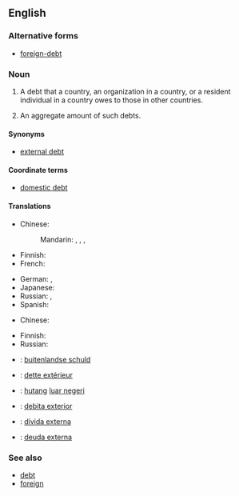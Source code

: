 ==English==

===Alternative forms===
* [[foreign-debt]]

===Noun===
{{en-noun|-|sg=[[foreign]] [[debt]]|foreign debts}}

# {{countable|finance}} A debt that a country, an organization in a country, or a resident individual in a country owes to those in other countries.
# {{uncountable|economics}} An aggregate amount of such debts.

====Synonyms====
* [[external debt]]

====Coordinate terms====
* [[domestic debt]]

====Translations====
{{trans-top|a debt owed to foreigners}}
* Chinese:
*: Mandarin: {{t|zh|外債|sc=Hani}}, {{t|zh|外债|tr=wàizhài|sc=Hani}}, {{t|zh|對外債務|sc=Hani}}, {{t|zh|对外债务|tr=duìwài zhàiwù|sc=Hani}}
* Finnish: {{t-|fi|valuuttavelka}} {{qualifier|debt denominated in foreign currency}}
* French: {{t-|fr|dette extérieure|f}}
{{trans-mid}}
* German: {{t-|de|Auslandsschuld|f}}, {{t-|de|Auslandsverschuldung|f}}
* Japanese: {{t-|ja|対外債務|tr=たいがいさいむ, taigai saimu|sc=Jpan}}
* Russian: {{t-|ru|внешний долг|m|sc=Cyrl|tr=vnéšnij dolg|alt=вне́шний долг}}, {{t-|ru|внешняя задолженность|f|tr=vnéšnjaja zadólžennost'|sc=Cyrl}}
* Spanish: {{t-|es|deuda externa|f}}
{{trans-bottom}}

{{trans-top|aggregate of debt to foreigners}}
* Chinese:
*: {{trreq|zh}}
{{trans-mid}}
* Finnish: {{t-|fi|ulkomaanvelka}}
* Russian: {{t-|ru|внешний долг|m|sc=Cyrl|tr=vnéšnij dolg|alt=вне́шний долг}}
{{trans-bottom}}

{{checktrans-top|the amount of money that a country has to pay to another country}}
* {{ttbc|Dutch}}: [[buitenlandse schuld]]
* {{ttbc|French}}: [[dette extérieur]] {{f}}
{{trans-mid}}
* {{ttbc|Indonesian}}: [[hutang]] [[luar negeri]]
* {{ttbc|Interlingua}}: [[debita exterior]]
* {{ttbc|Portuguese}}: [[dívida externa]] {{f}}
* {{ttbc|Spanish}}: [[deuda externa]] {{f}}
{{trans-bottom}}

===See also===
* [[debt]]
* [[foreign]]